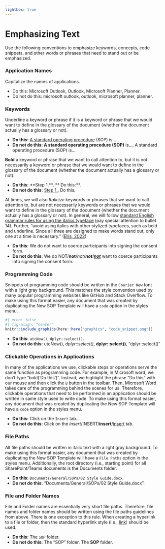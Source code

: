 ```yaml
---
lightbox: true
---
```


# Emphasizing Text {#sec-emph_text .unnumbered}

Use the following conventions to emphasize keywords, concepts, code snippets, and other words or phrases that need to stand out or be emphasized.

### Application Names
Capitalize the names of applications.

-   Do this: Microsoft Outlook, Outlook, Microsoft Planner, Planner.
-   Do not do this: microsoft outlook, outlook, microsoft planner, planner.

### Keywords
Underline a keyword or phrase if it is a keyword or phrase that we would want to define in the glossary of the document (whether the document actually has a glossary or not).

-   **Do this:** [A standard operating procedure]{.underline} (SOP) is...
-   **Do not do this: A standard operating procedure (SOP)** is..., A standard operating procedure (SOP) is...

**Bold** a keyword or phrase that we want to call attention to, but it is not necessarily a keyword or phrase that we would want to define in the glossary of the document (whether the document actually has a glossary or not).

-   **Do this:** \*\*Step 1.\*\*, \*\* Do this:\*\*.
-   **Do not do this:** [Step 1.]{.underline}, Do this.

At times, we will also *Italicize* keywords or phrases that we want to call attention to, but are not necessarily keywords or phrases that we would want to define in the glossary of the document (whether the document actually has a glossary or not). In general, we will follow [standard English grammar rules for using the italics typeface](https://www.grammarly.com/blog/italics/) (pay special attention to bullet 14). Further, "avoid using italics with other stylized typefaces, such as bold and underline. Since all three are designed to make words stand out, only one at a time is necessary." ([Ellis, 2022](https://www.grammarly.com/blog/italics/))

-   **Do this:** We do not want to coerce participants into signing the consent form.
-   **Do not do this:** We do NOT/**not**/*not*/***not***/[***not***]{.underline} want to coerce participants into signing the consent form.

### Programming Code

Snippets of programming code should be written in the `Courier New` font with a light gray background. This matches the style convention used by many popular programming websites like GitHub and Stack Overflow. To make using this format easier, any document that was created by duplicating the New SOP Template will have a `code` option in the styles menu.

```r
#| echo: false
#| fig-align: "center"
knitr::include_graphics(here::here("graphics", "code_snippet.png"))
``` 

  - **Do this:** `utcNow()`, `dplyr::select()`.
  - **Do not do this:** utcNow(), *dplyr::select()*, **dplyr::select()**, "dplyr::select()"

### Clickable Operations in Applications
In many of the applications we use, clickable steps or operations serve the same function as programming code. For example, in Microsoft word, we don't type "bold('Do this')". Instead, we highlight the phrase "Do this" with our mouse and then click the `B` button in the toolbar. Then, Microsoft Word takes care of the programming behind the scenes for us. Therefore, clickable operations that need to be performed in an application should be written in same style used to write code. To make using this format easier, any document that was created by duplicating the New SOP Template will have a `code` option in the styles menu.

  - **Do this:** Click on the `Insert` tab...
  - **Do not do this:** Click on the *Insert*/INSERT/**insert**/[insert]{.underline} tab.

### File Paths
All file paths should be written in italic text with a light gray background. To make using this format easier, any document that was created by duplicating the New SOP Template will have a `File Paths` option in the styles menu. Additionally, the root directory (i.e., starting point) for all SharePoint/Teams documents is the Documents folder.

  - **Do this:** `Documents/General/SOPs/02 Style Guide.docx`.
  - **Do not do this:** "Documents/General/SOPs/02 Style Guide.docx".

### File and Folder Names
File and Folder names are essentially very short file paths. Therefore, file names and folder names should be written using the file paths guidelines from above. There is one exception to this rule. When creating a hyperlink to a file or folder, then the standard hyperlink style (i.e., [link]()) should be used.

  - **Do this:** The `SOP` folder.
  - **Do not do this:** The "SOP" folder. The **SOP** folder.

